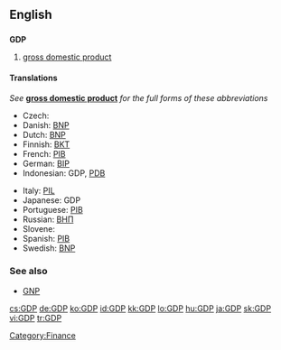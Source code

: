 ==English==

==={{initialism}}===
'''GDP'''
{{wikipedia}}

# [[gross domestic product]]

====Translations====
''See'' '''[[gross domestic product]]''' ''for the full forms of these abbreviations''
{{trans-top|gross domestic product}}
* Czech: {{t|cs|HDP}}
* Danish: [[BNP]]
* Dutch: [[BNP]]
* Finnish: [[BKT]]
* French: [[PIB]] {{m}}
* German: [[BIP]]
* Indonesian: GDP, [[PDB]]
{{trans-mid}}
* Italy: [[PIL]]
* Japanese: GDP
* Portuguese: [[PIB]]
* Russian: [[ВНП]]
* Slovene: {{t+|sl|BDP}}
* Spanish: [[PIB]]
* Swedish: [[BNP]]
{{trans-bottom}}

===See also===
* [[GNP]]

[[Category:Finance]]

[[cs:GDP]]
[[de:GDP]]
[[ko:GDP]]
[[id:GDP]]
[[kk:GDP]]
[[lo:GDP]]
[[hu:GDP]]
[[ja:GDP]]
[[sk:GDP]]
[[vi:GDP]]
[[tr:GDP]]